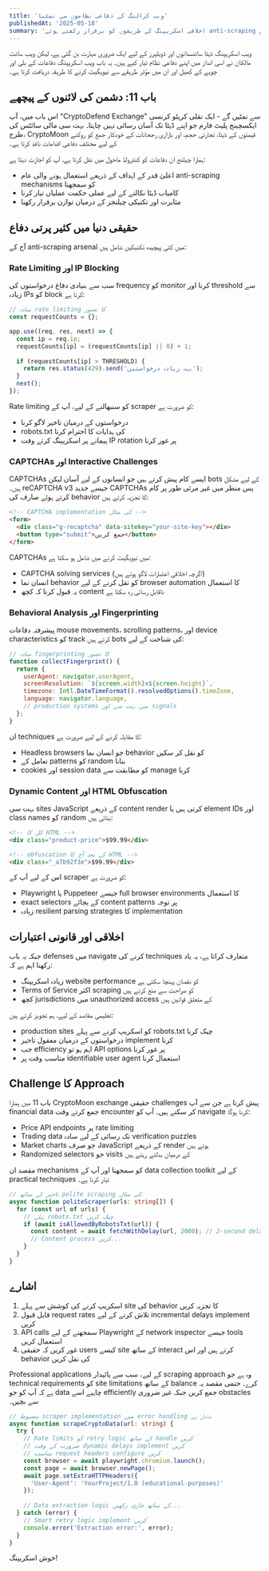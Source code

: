 ```yaml
---
title: 'ویب کرالنگ کے دفاعی نظاموں سے نمٹنا'
publishedAt: '2025-05-18'
summary: 'اخلاقی اسکریپنگ کے طریقوں کو برقرار رکھتے ہوئے anti-scraping دفاعات کی پیچیدہ دنیا میں نیویگیٹ کرنا سیکھیں'
---
```


ویب اسکریپنگ ڈیٹا سائنسدانوں اور ڈویلپرز کے لیے ایک ضروری مہارت بن گئی ہے، لیکن ویب سائٹ مالکان نے اسی انداز میں اپنے دفاعی نظام تیار کیے ہیں۔ یہ باب ویب اسکریپنگ دفاعات کے بلی اور چوہے کے کھیل اور ان میں مؤثر طریقے سے نیویگیٹ کرنے کا طریقہ دریافت کرتا ہے۔

## باب 11: دشمن کی لائنوں کے پیچھے

اس باب میں، آپ "CryptoDefend Exchange" سے نمٹیں گے - ایک نقلی کرپٹو کرنسی ایکسچینج پلیٹ فارم جو اپنے ڈیٹا تک آسان رسائی نہیں چاہتا۔ بہت سی مالی سائٹس کی طرح، CryptoMoon قیمتوں کے ڈیٹا، تجارتی حجم، اور بازاری رجحانات کے خودکار جمع کو روکنے کے لیے مختلف دفاعی اقدامات نافذ کرتا ہے۔

ہمارا چیلنج ان دفاعات کو کنٹرولڈ ماحول میں نقل کرتا ہے، آپ کو اجازت دیتا ہے:

- اعلیٰ قدر کے اہداف کے ذریعے استعمال ہونے والی عام anti-scraping mechanisms کو سمجھنا
- کامیاب ڈیٹا نکالنے کے لیے عملی حکمت عملیاں تیار کرنا
- مثابرت اور تکنیکی چیلنجز کے درمیان توازن برقرار رکھنا

## حقیقی دنیا میں کثیر پرتی دفاع

آج کے anti-scraping arsenal میں کئی پیچیدہ تکنیکیں شامل ہیں:

### Rate Limiting اور IP Blocking

سب سے بنیادی دفاع درخواستوں کی frequency کو monitor کرنا اور threshold سے زیادہ IPs کو block کرنا ہے:

```javascript
// سادہ rate limiting کا تصور
const requestCounts = {};

app.use((req, res, next) => {
  const ip = req.ip;
  requestCounts[ip] = (requestCounts[ip] || 0) + 1;
  
  if (requestCounts[ip] > THRESHOLD) {
    return res.status(429).send('بہت زیادہ درخواستیں');
  }
  next();
});
```

Rate limiting کو سنبھالنے کے لیے، آپ کے scraper کو ضرورت ہے:

- درخواستوں کے درمیان تاخیر لاگو کرنا
- robots.txt کی ہدایات کا احترام کرنا
- پیمانے پر اسکریپنگ کرتے وقت IP rotation پر غور کرنا

### CAPTCHAs اور Interactive Challenges

CAPTCHAs ایسے کام پیش کرتے ہیں جو انسانوں کے لیے آسان لیکن bots کے لیے مشکل ہیں۔ reCAPTCHA v3 جیسے جدید CAPTCHAs پس منظر میں غیر مرئی طور پر کام کرتے ہوئے صارف کی behavior کا تجزیہ کرتے ہیں:

```html
<!-- CAPTCHA implementation کی مثال -->
<form>
  <div class="g-recaptcha" data-sitekey="your-site-key"></div>
  <button type="submit">جمع کریں</button>
</form>
```

CAPTCHAs میں نیویگیٹ کرنے میں شامل ہو سکتا ہے:

- CAPTCHA solving services (اگرچہ اخلاقی اعتبارات لاگو ہوتے ہیں)
- انسان نما behavior کو نقل کرنے کے لیے browser automation کا استعمال
- یہ قبول کرنا کہ کچھ content ناقابل رسائی رہ سکتا ہے

### Behavioral Analysis اور Fingerprinting

پیشرفتہ دفاعات mouse movements، scrolling patterns، اور device characteristics کو track کرتے ہیں bots کی شناخت کے لیے:

```javascript
// سادہ fingerprinting کا تصور
function collectFingerprint() {
  return {
    userAgent: navigator.userAgent,
    screenResolution: `${screen.width}x${screen.height}`,
    timezone: Intl.DateTimeFormat().resolvedOptions().timeZone,
    language: navigator.language,
    // production systems میں بہت سے اور signals
  };
}
```

ان techniques کا مقابلہ کرنے کے لیے ضرورت ہے:

- Headless browsers جو انسان نما behavior کو نقل کر سکیں
- تعامل کے patterns کو random بنانا
- cookies اور session data کو مطابقت سے manage کرنا

### Dynamic Content اور HTML Obfuscation

بہت سی sites JavaScript کے ذریعے content render کرتی ہیں یا element IDs اور class names کو random بناتی ہیں:

```html
<!-- کل کا HTML -->
<div class="product-price">$99.99</div>

<!-- obfuscation کے بعد آج کا HTML -->
<div class="_a7b92f3e">$99.99</div>
```

اس کے لیے آپ کے scraper کو ضرورت ہے:

- Playwright یا Puppeteer جیسے full browser environments کا استعمال
- exact selectors کے بجائے content patterns پر توجہ
- زیادہ resilient parsing strategies کا implementation

## اخلاقی اور قانونی اعتبارات

جبکہ یہ باب defenses میں navigate کرنے کی techniques متعارف کراتا ہے، یہ یاد رکھنا اہم ہے کہ:

- زیادہ اسکریپنگ website performance کو نقصان پہنچا سکتی ہے
- Terms of Service اکثر scraping کو صراحت سے منع کرتے ہیں
- کچھ jurisdictions میں unauthorized access کے متعلق قوانین ہیں

تعلیمی مقاصد کے لیے، ہم تجویز کرتے ہیں:

- production sites کو اسکریپ کرنے سے پہلے robots.txt چیک کرنا
- درخواستوں کے درمیان معقول تاخیر implement کرنا
- جب efficiency اہم ہو تو API options پر غور کرنا
- مناسب وقت پر identifiable user agent استعمال کرنا

## Challenge کا Approach

باب 11 میں ہمارا CryptoMoon exchange حقیقی challenges پیش کرتا ہے جن سے آپ financial data جمع کرتے وقت encounter کر سکتے ہیں۔ آپ کو navigate کرنا ہوگا:

- Price API endpoints پر rate limiting
- Trading data تک رسائی کے لیے سادہ verification puzzles
- Market charts جو صرف JavaScript کے ذریعے render ہوتے ہیں
- Randomized selectors جو visits کے درمیان بدلتے رہتے ہیں

مقصد ان mechanisms کو سمجھنا اور آپ کے data collection toolkit کے لیے practical techniques تیار کرنا ہے۔

```typescript
// تاخیر کے ساتھ polite scraping کی مثال
async function politeScraper(urls: string[]) {
  for (const url of urls) {
    // پہلے robots.txt چیک کریں
    if (await isAllowedByRobotsTxt(url)) {
      const content = await fetchWithDelay(url, 2000); // 2-second delay
      // Content process کریں...
    }
  }
}
```

## اشارے

1. اسکریپ کرنے کی کوشش سے پہلے site کی behavior کا تجزیہ کریں
2. قابل قبول request rates تلاش کرنے کے لیے incremental delays implement کریں
3. API calls سمجھنے کے لیے Playwright کے network inspector جیسے tools استعمال کریں
4. غور کریں کہ حقیقی users کیسے site کے ساتھ interact کرتے ہیں اور اس behavior کی نقل کریں

Professional applications کے لیے، سب سے پائیدار scraping approach وہ ہے جو technical requirements کو site limitations کے ساتھ balance کرے۔ حتمی مقصد یہ ہے کہ آپ کو جو data چاہیے اسے efficiently جمع کریں جبکہ غیر ضروری obstacles سے بچیں۔

```typescript
// مضبوط scraper implementation میں error handling شامل ہے
async function scrapeCryptoData(url: string) {
  try {
    // Rate limits کو retry logic کے ساتھ handle کریں
    // ضرورت کے وقت dynamic delays implement کریں
    // مناسب request headers configure کریں
    const browser = await playwright.chromium.launch();
    const page = await browser.newPage();
    await page.setExtraHTTPHeaders({
      'User-Agent': 'YourProject/1.0 (educational-purposes)'
    });
    
    // Data extraction logic کے ساتھ جاری رکھیں...
  } catch (error) {
    // Smart retry logic implement کریں
    console.error('Extraction error:', error);
  }
}
```

خوش اسکریپنگ!